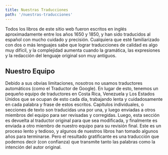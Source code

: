 ```yaml
---
title: Nuestras Traducciones
path: '/nuestras-traducciones'
---
```


<Lead>
  Todos los libros de este sitio web fueron escritos en inglés aproximadamente entre los
  años 1650 y 1850, y han sido traducidos al español con mucho cuidado y precisión.
  Cualquiera que esté familiarizado con dos o más lenguajes sabe que lograr traducciones
  de calidad es algo muy difícil, y la complejidad aumenta cuando la gramática, las
  expresiones y la redacción del lenguaje original son muy antiguos.
</Lead>

## Nuestro Equipo

Debido a sus obvias limitaciones, nosotros no usamos traductores automáticos (como el
Traductor de Google). En lugar de esto, tenemos un pequeño equipo de traductores en Costa
Rica, Venezuela y Los Estados Unidos que se ocupan de esto cada día, trabajando lenta y
cuidadosamente en cada palabra y frase de estos escritos. Capítulos individuales, o
secciones de texto son traducidas una por una, y luego enviadas a otros miembros del
equipo para ser revisadas y corregidas. Luego, esta sección es devuelta al traductor
original para que sea modificada, y finalmente es enviada a otro miembro de nuestro equipo
para su revisión final. Este es un proceso lento y tedioso, y algunos de nuestros libros
han tomado algunos años para terminarse. Pero el resultado gratificante es una traducción
que podemos decir (con confianza) que transmite tanto las palabras como la intención del
autor original.
